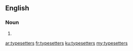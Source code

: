 ==English==

===Noun===
{{head|en|noun plural form}}

# {{plural of|typesetter|lang=en}}

[[ar:typesetters]]
[[fr:typesetters]]
[[ku:typesetters]]
[[my:typesetters]]